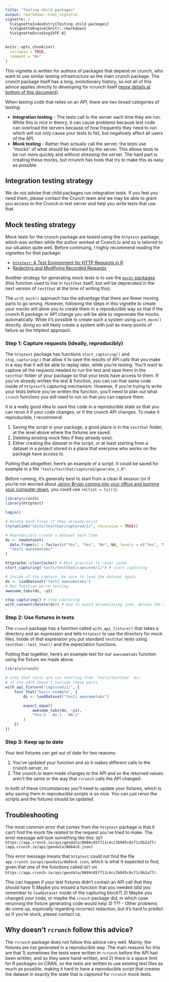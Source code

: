 ```yaml
---
title: "Testing child packages"
output: rmarkdown::html_vignette
vignette: >
  %\VignetteIndexEntry{Testing child packages}
  %\VignetteEngine{knitr::rmarkdown}
  %\VignetteEncoding{UTF-8}
---
```


```r
knitr::opts_chunk$set(
  collapse = TRUE,
  comment = "#>"
)
```

This vignette is written for authors of packages that depend on crunch, who want
to use similar testing infrastructure as the main crunch package. The crunch
package itself has a long, evolutionary history, so not all of this advice applies 
directly to developing for rcrunch itself 
([more details at bottom of this document](#rcrunch-specific)). 

When testing code that relies on an API, there are two broad categories of testing:

- **Integration testing** - The tests call to the server each time they are run. 
  While this is nice in theory, it can cause problems because test code can
  overload the servers because of how frequently they need to run which will not only
  cause your tests to fail, but negatively affect all users of the API.
- **Mock testing** - Rather than actually call the server, the tests use "mocks"
  of what should be returned by the server. This allows tests to be run more 
  quickly and without stressing the server. The hard part is creating these mocks,
  but rcrunch has tools that try to make this as easy as possible.


## Integration testing strategy
We do not advise that child packages run integration tests. If you feel you need them, 
please contact the Crunch team and we may be able to grant you access to the 
Crunch.io test server and help you write tests that use that.


## Mock testing strategy
Mock tests for the crunch package are tested using the `httptest` package, which was 
written while the author worked at Crunch.io and so is tailored to our situation quite
well. Before continuing, I highly recommend reading the vignettes for that package:

- [`httptest`: A Test Environment for HTTP Requests in R](https://enpiar.com/r/httptest/articles/httptest.html)
- [Redacting and Modifying Recorded Requests](https://enpiar.com/r/httptest/articles/redacting.html)

Another strategy for generating mock tests is to use the 
[`mockr` packages](https://krlmlr.github.io/mockr/) (this function used to live 
in `testthat` itself, but will be deprecated in the next version of `testthat` at 
the time of writing this). 

The `with_mock()` approach has the advantage that there are fewer moving parts to go
wrong. However, following the steps in this vignette to create your mocks will allow
you to create them in a reproducible way so that if the crunch R package or API change 
you will be able to regenerate the mocks automatically. While it's possible to create
such a system using `with_mock()` directly, doing so will likely create a system
with just as many points of failure as the httptest approach.


### Step 1: Capture requests (ideally, reproducibly)
The `httptest` package has functions `start_capturing()` and `stop_capturing()`
that allow it to save the results of API calls that you make in 
a way that it will be able to replay later, while you're testing. You'll
want to capture all the requests needed to run the test and save them
in the `testthat` folder of your package so that your tests have access to
them. If you've already written the test & function, you can run that same
code inside of `httptest`'s capturing mechanism. However, if you're trying
to write your tests before you've written the function, you'll need to 
plan out what `crunch` functions you will need to run so that you can
capture them.

It is a really good idea to save this code in a reproducible state
so that you can rerun it if your code changes, or if the crunch API 
changes. To make it reproducible, I recommend:

1) Saving the script in your package, a good place is in the `testthat`
   folder, at the level above where the fixtures are saved.
2) Deleting existing mock files if they already exist.
3) Either creating the dataset in the script, or at least starting from 
   a dataset in a project stored in a place that everyone who works on
   the package have access to.

Putting that altogether, here's an example of a script. It could be saved
for example in a file `"tests/testthat/captured/generate_1.R"`.

Before running, it's generally best to start from a clean R session
(or if you're not worried about 
[Jenny Bryan coming into your office and burning your computer down](https://www.tidyverse.org/blog/2017/12/workflow-vs-script/), 
you could use `rm(list = ls())`). 

```r
library(crunch)
library(httptest)

login()

# Delete mock files if they already exist
try(unlink("tests/testthat/captured/1/", recursive = TRUE))

# Reproducibly create a dataset each time
ds <- newDataset(
  data.frame(y1 = factor(c("Yes", "Yes", "No", NA, levels = c("Yes", "No")))), 
  "test1 awesometabs"
)

httpcache::clearCache() # Best practice to reset cache
start_capturing("tests/testthat/captured/1/") # start capturing

# Inside of the capture, be sure to load the dataset again
ds <- loadDataset("test1 awesometabs")
# Run function we're testing
awesome_tabs(ds, ~y1)

stop_capturing() # stop capturing
with_consent(delete(ds)) # And to avoid accumulating junk, delete the dataset when we're done
```


### Step 2: Use fixtures in tests
The `crunch` package has a function called `with_api_fixture()` that takes a
directory and an expression and tells `httptest` to use the directory for 
mock files. Inside of that expression you put standard `testthat` tests
using `testthat::test_that()` and the expectation functions.

Putting that together, here's an example test for our `awesometabs` function
using the fixture we made above
```r
library(crunch)

# note that tests are run starting from `tests/testthat` dir
# so the path doesn't include those parts
with_api_fixture("captured/1/", { 
    test_that("basic example", {
        ds <- loadDataset("test1 awesometabs")

        expect_equal(
            awesome_tabs(ds, ~y1),
            "Yes:2 - No:1 - NA:1"
        )
    })
})
```

### Step 3: Keep up to date
Your test fixtures can get out of date for two reasons:

1) You've updated your function and so it makes different calls to the crunch server, or 
2) The crunch.io team made changes to the API and so the returned values aren't the same or
   the way that `rcrunch` calls the API changed. 

In both of these circumstances you'll need to update your fixtures, which is why saving them
in reproducible scripts is so nice. You can just rerun the scripts and the fixtures should
be updated.


## Troubleshooting
The most common error that comes from the `httptest` package is that it can't find the 
mock file related to the request you've tried to make. The error message will look
something like this:
`GET https://app.crunch.io/api/geodata/8684c65ff11c4cc3b945c0cf1c9b2a7f/ (app.crunch.io/api/geodata/8684c6.json)`

This error message means that `httptest` could not find the file `app.crunch.io/api/geodata/8684c6.json`,
which is what it expected to find, given that one of the functions called 
`GET` on `https://app.crunch.io/api/geodata/8684c65ff11c4cc3b945c0cf1c9b2a7f/`.

This can happen if your test fixtures didn't contain an API call that they should have
1) Maybe you missed a function that you needed (did you remember to `loadDataset` inside of the capturing
   block?) 
2) Maybe you changed your code, or maybe the `crunch` package did, in which case rerunning the fixture
   generating code would help
3) ??? - Other problems do come up, especially regarding incorrect redaction, but it's hard to predict
   so if you're stuck, please contact us.


## Why doesn't `rcrunch` follow this advice? {#rcrunch-specific}
The `rcrunch` package does not follow this advice very well. Mainly, the fixtures are not generated 
in a reproducible way. The main reasons for this are that 1) sometimes the tests were written
in `rcrunch` before the API had been written, and so they were hand-written, and 2) there is a
space limit for R packages on CRAN, so the tests are written to use existing test files as 
much as possible, making it hard to have a reproducible script that creates the dataset
in exactly the state that is captured for `rcrunch` mock tests.
